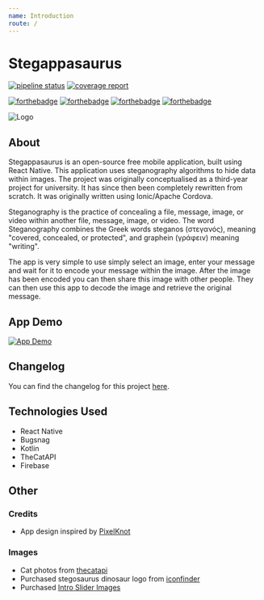 ```yaml
---
name: Introduction
route: /
---
```


# Stegappasaurus

[![pipeline status](https://gitlab.com/hmajid2301/stegappasaurus/badges/master/pipeline.svg)](https://gitlab.com/hmajid2301/stegappasaurus/commits/master)
[![coverage report](https://gitlab.com/hmajid2301/stegappasaurus/badges/master/coverage.svg)](https://gitlab.com/hmajid2301/stegappasaurus/commits/master)

[![forthebadge](https://forthebadge.com/images/badges/built-with-love.svg)](https://forthebadge.com)
[![forthebadge](https://forthebadge.com/images/badges/built-for-android.svg)](https://forthebadge.com)
[![forthebadge](https://forthebadge.com/images/badges/contains-cat-gifs.svg)](https://forthebadge.com)
[![forthebadge](https://forthebadge.com/images/badges/contains-technical-debt.svg)](https://forthebadge.com)

![Logo](../src/assets/images/logo-light.png)

## About

Stegappasaurus is an open-source free mobile application, built using React Native. This application uses steganography algorithms to hide data within images.
The project was originally conceptualised as a third-year project for university. It has since then been completely rewritten from scratch. It was originally written using Ionic/Apache Cordova.

Steganography is the practice of concealing a file, message, image, or video within another file, message, image, or video. The word Steganography combines the Greek words steganos (στεγανός), meaning "covered, concealed, or protected", and graphein (γράφειν) meaning "writing".

The app is very simple to use simply select an image, enter your message and wait for it to encode your message within the image. After the image has been encoded you can then share this image with other people. They can then use this app to decode the image and retrieve the original message.

## App Demo

[![App Demo](http://i3.ytimg.com/vi/ZTGQ0WV3xrE/maxresdefault.jpg)](http://www.youtube.com/watch?v=ZTGQ0WV3xrE 'App Demo')

## Changelog

You can find the changelog for this project [here](https://gitlab.com/hmajid2301/stegappasaurus/blob/master/CHANGELOG.md).

## Technologies Used

- React Native
- Bugsnag
- Kotlin
- TheCatAPI
- Firebase

## Other

### Credits

- App design inspired by [PixelKnot](https://play.google.com/store/apps/details?id=info.guardianproject.pixelknot)

### Images

- Cat photos from [thecatapi](https://thecatapi.com)
- Purchased stegosaurus dinosaur logo from [iconfinder](https://www.iconfinder.com/icons/380124/animal_big_experience_dino_paleontology_reptile_stegosaurus_zababa_icon#size=512)
- Purchased [Intro Slider Images](https://www.dreamstime.com/vladwel_info)
